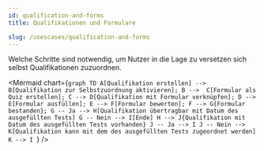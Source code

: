 ---
id: qualification-and-forms
title: Qualifikationen und Formulare

slug: /usescases/qualification-and-forms
---


Welche Schritte sind notwendig, um Nutzer in die Lage zu versetzen sich selbst Qualifikationen zuzuordnen.

<Mermaid
  chart={`graph TD
    A[Qualifikation erstellen] --> B[Qualifikation zur Selbstzuordnung aktivieren];
    B -->  C[Formular als Quiz erstellen];
    C --> D[Qualifikation mit Formular verknüpfen];
    D --> E[Formular ausfüllen];
    E --> F[Formular bewerten];
    F --> G{Formular bestanden};
    G -- Ja --> H[Qualifikation übertragbar mit Datum des ausgefüllten Tests]
    G -- Nein --> I[Ende]
    H --> J{Qualifikation mit Datum des ausgefüllten Tests vorhanden}
    J -- Ja --> I
    J -- Nein --> K[Qualifikation kann mit dem des ausgefüllten Tests zugeordnet werden]
    K --> I
    `}
/>
